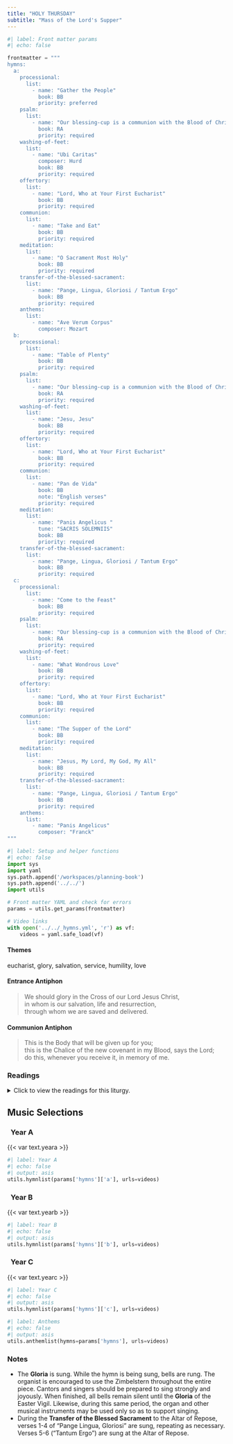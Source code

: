 ```yaml
---
title: "HOLY THURSDAY"
subtitle: "Mass of the Lord's Supper"
---
```


```python
#| label: Front matter params
#| echo: false

frontmatter = """
hymns:
  a:
    processional:
      list:
        - name: "Gather the People"
          book: BB
          priority: preferred
    psalm:
      list:
        - name: "Our blessing-cup is a communion with the Blood of Christ."
          book: RA
          priority: required
    washing-of-feet:
      list:
        - name: "Ubi Caritas"
          composer: Hurd
          book: BB
          priority: required
    offertory:
      list:
        - name: "Lord, Who at Your First Eucharist"
          book: BB
          priority: required
    communion:
      list:
        - name: "Take and Eat"
          book: BB
          priority: required
    meditation:
      list:
        - name: "O Sacrament Most Holy"
          book: BB
          priority: required
    transfer-of-the-blessed-sacrament:
      list:
        - name: "Pange, Lingua, Gloriosi / Tantum Ergo"
          book: BB
          priority: required
    anthems:
      list:
        - name: "Ave Verum Corpus"
          composer: Mozart
  b:
    processional:
      list:
        - name: "Table of Plenty"
          book: BB
          priority: required
    psalm:
      list:
        - name: "Our blessing-cup is a communion with the Blood of Christ."
          book: RA
          priority: required
    washing-of-feet:
      list:
        - name: "Jesu, Jesu"
          book: BB
          priority: required
    offertory:
      list:
        - name: "Lord, Who at Your First Eucharist"
          book: BB
          priority: required
    communion:
      list:
        - name: "Pan de Vida"
          book: BB
          note: "English verses"
          priority: required
    meditation:
      list:
        - name: "Panis Angelicus "
          tune: "SACRIS SOLEMNIIS"
          book: BB
          priority: required
    transfer-of-the-blessed-sacrament:
      list:
        - name: "Pange, Lingua, Gloriosi / Tantum Ergo"
          book: BB
          priority: required
  c:
    processional:
      list:
        - name: "Come to the Feast"
          book: BB
          priority: required
    psalm:
      list:
        - name: "Our blessing-cup is a communion with the Blood of Christ."
          book: RA
          priority: required
    washing-of-feet:
      list:
        - name: "What Wondrous Love"
          book: BB
          priority: required
    offertory:
      list:
        - name: "Lord, Who at Your First Eucharist"
          book: BB
          priority: required
    communion:
      list:
        - name: "The Supper of the Lord"
          book: BB
          priority: required
    meditation:
      list:
        - name: "Jesus, My Lord, My God, My All"
          book: BB
          priority: required
    transfer-of-the-blessed-sacrament:
      list:
        - name: "Pange, Lingua, Gloriosi / Tantum Ergo"
          book: BB
          priority: required
    anthems:
      list:
        - name: "Panis Angelicus"
          composer: "Franck"
"""
```

```python
#| label: Setup and helper functions
#| echo: false
import sys
import yaml
sys.path.append('/workspaces/planning-book')
sys.path.append('../../')
import utils

# Front matter YAML and check for errors
params = utils.get_params(frontmatter)

# Video links
with open('../../_hymns.yml', 'r') as vf:
    videos = yaml.safe_load(vf)
```

:::  {.red}
#### **Themes**
:::

eucharist, glory, salvation, service, humility, love

:::  {.red}
#### **Entrance Antiphon**
:::

> We should glory in the Cross of our Lord Jesus Christ,  
> in whom is our salvation, life and resurrection,  
> through whom we are saved and delivered.

:::  {.red}
#### **Communion Antiphon**
:::

> This is the Body that will be given up for you;  
> this is the Chalice of the new covenant in my Blood, says the Lord;  
> do this, whenever you receive it, in memory of me.

:::: {.content-visible when-format="html"}
::: {.red}
### Readings
:::

<details>
  <summary>Click to view the readings for this liturgy.</summary>

::: {.red}
### &nbsp; Years A, B, C

#### First Reading [Exodus 12:1-8, 11-14]{style="float:right" .small}
:::

The LORD said to Moses and Aaron in the land of Egypt,  
“This month shall stand at the head of your calendar;  
you shall reckon it the first month of the year.  
Tell the whole community of Israel:  
On the tenth of this month every one of your families  
must procure for itself a lamb, one apiece for each household.  
If a family is too small for a whole lamb,  
it shall join the nearest household in procuring one  
and shall share in the lamb  
in proportion to the number of persons who partake of it.  
The lamb must be a year-old male and without blemish.  
You may take it from either the sheep or the goats.  
You shall keep it until the fourteenth day of this month,  
and then, with the whole assembly of Israel present,  
it shall be slaughtered during the evening twilight.  
They shall take some of its blood  
and apply it to the two doorposts and the lintel  
of every house in which they partake of the lamb.  
That same night they shall eat its roasted flesh  
with unleavened bread and bitter herbs.  

“This is how you are to eat it:  
with your loins girt, sandals on your feet and your staff in hand,  
you shall eat like those who are in flight.  
It is the Passover of the LORD.  
For on this same night I will go through Egypt,  
striking down every firstborn of the land, both man and beast,  
and executing judgment on all the gods of Egypt—I, the LORD!  
But the blood will mark the houses where you are.  
Seeing the blood, I will pass over you;  
thus, when I strike the land of Egypt,  
no destructive blow will come upon you.  

“This day shall be a memorial feast for you,  
which all your generations shall celebrate  
with pilgrimage to the LORD, as a perpetual institution.”

***

::: {.red}
#### Responsorial Psalm [cf. 1 Cor 10:16; Psalm 116:12-13, 15-16bc, 17-18]{style="float:right" .small}
:::

**[℟.]{.red}** **Our blessing-cup is a communion with the Blood of Christ.**  

How shall I make a return to the LORD  
&emsp; for all the good he has done for me?  
The cup of salvation I will take up,  
&emsp; and I will call upon the name of the LORD. **[℟.]{.red}**  

Precious in the eyes of the LORD  
&emsp; is the death of his faithful ones.  
I am your servant, the son of your handmaid;  
&emsp; you have loosed my bonds. **[℟.]{.red}**  

To you will I offer sacrifice of thanksgiving,  
&emsp; and I will call upon the name of the LORD.  
My vows to the LORD I will pay  
&emsp; in the presence of all his people. **[℟.]{.red}**  

***

::: {.red}
#### Second Reading [1 Corinthians 11:23-26]{style="float:right" .small}
:::

Brothers and sisters:  
I received from the Lord what I also handed on to you,  
that the Lord Jesus, on the night he was handed over,  
took bread, and, after he had given thanks,  
broke it and said, “This is my body that is for you.  
Do this in remembrance of me.”  
In the same way also the cup, after supper, saying,  
“This cup is the new covenant in my blood.  
Do this, as often as you drink it, in remembrance of me.”  
For as often as you eat this bread and drink the cup,  
you proclaim the death of the Lord until he comes.  

***

::: {.red}
#### Gospel Acclamation [John 13:34]{style="float:right" .small}
:::

**[℟.]{.red}** **Praise to you, Lord Jesus Christ, king of endless glory.**  
I give you a new commandment, says the Lord:  
love one another as I have loved you. **[℟.]{.red}**

***

::: {.red}
#### Gospel [John 13:1-15]{style="float:right" .small}
:::

Before the feast of Passover, Jesus knew that his hour had come  
to pass from this world to the Father.  
He loved his own in the world and he loved them to the end.  
The devil had already induced Judas, son of Simon the Iscariot, to hand him over.  
So, during supper,  
fully aware that the Father had put everything into his power  
and that he had come from God and was returning to God,  
he rose from supper and took off his outer garments.  
He took a towel and tied it around his waist.  
Then he poured water into a basin  
and began to wash the disciples’ feet  
and dry them with the towel around his waist.  
He came to Simon Peter, who said to him,  
“Master, are you going to wash my feet?”  
Jesus answered and said to him,  
“What I am doing, you do not understand now,  
but you will understand later.”  
Peter said to him, “You will never wash my feet.”  
Jesus answered him,  
“Unless I wash you, you will have no inheritance with me.”  
Simon Peter said to him,  
“Master, then not only my feet, but my hands and head as well.”  
Jesus said to him,  
“Whoever has bathed has no need except to have his feet washed,  
&emsp; for he is clean all over;  
so you are clean, but not all.”  
For he knew who would betray him;  
for this reason, he said, “Not all of you are clean.”  

So when he had washed their feet  
and put his garments back on and reclined at table again,  
he said to them, “Do you realize what I have done for you?  
You call me ‘teacher’ and ‘master,’  and rightly so, for indeed I am.  
If I, therefore, the master and teacher, have washed your feet,  
you ought to wash one another’s feet.  
I have given you a model to follow,  
so that as I have done for you, you should also do.”  

::: {.centered}
{{< var symbols.cross >}} &nbsp; {{< var symbols.cross >}} &nbsp; {{< var symbols.cross >}}
:::

</details>
::::

::: {.red}
## Music Selections
:::

::: {.titlered}
### &nbsp; Year A
:::
{{< var text.yeara >}}

```python
#| label: Year A
#| echo: false
#| output: asis
utils.hymnlist(params['hymns']['a'], urls=videos)
```

::: {.titlered}
### &nbsp; Year B
:::
{{< var text.yearb >}}

```python
#| label: Year B
#| echo: false
#| output: asis
utils.hymnlist(params['hymns']['b'], urls=videos)
```

::: {.titlered}
### &nbsp; Year C
:::
{{< var text.yearc >}}

```python
#| label: Year C
#| echo: false
#| output: asis
utils.hymnlist(params['hymns']['c'], urls=videos)
```


```python
#| label: Anthems
#| echo: false
#| output: asis
utils.anthemlist(hymns=params['hymns'], urls=videos)
```

::: {.red}
### Notes
:::

* The **Gloria** is sung. While the hymn is being sung, bells are rung. The
organist is encouraged to use the Zimbelstern throughout the entire
piece. Cantors and singers should be prepared to sing strongly and
joyously. When finished, all bells remain silent until the **Gloria** of the Easter Vigil. Likewise, during this same period, the organ and other
musical instruments may be used only so as to support singing.
* During the **Transfer of the Blessed Sacrament** to the Altar of
Repose, verses 1-4 of “Pange Lingua, Gloriosi” are sung, repeating as
necessary. Verses 5-6 (“Tantum Ergo”) are sung at the Altar of Repose.